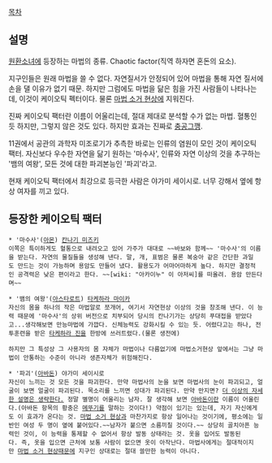 [[목차]]

== 설명 ==
[[원환소녀]]에 등장하는 마법의 종류. Chaotic factor(직역 하자면 혼돈의 요소).
 
지구인들은 원래 마법을 쓸 수 없다. 자연질서가 안정되어 있어 마법을 통해 자연 질서에 손을 댈 이유가 없기 때문. 하지만 그럼에도 마법을 닮은 힘을 가진 사람들이 나타나는데, 이것이 케이오틱 펙터이다. 물론 [[마법 소거 현상]]에 지워진다.

진짜 케이오틱 팩터란 이름이 어울리는데, 절대 제대로 분석할 수가 없는 마법. 혈통인 듯 하지만, 그렇지 않은 것도 있다. 하지만 효과는 진짜로 [[충공그깽]].

11권에서 공관의 과학자 미조로기가 추측한 바로는 인류의 염원이 모인 것이 케이오틱 팩터. 자신보다 우수한 자연을 닮기 원하는 '마수사', 인류와 자연 이상의 것을 추구하는 '뱀의 여왕', 모든 것에 대한 파괴본능인 '파괴'라고.

현재 케이오틱 팩터에서 최강으로 등극한 사람은 야가미 세이시로. 너무 강해서 옆에 항상 여자를 끼고 있다.

== 등장한 케이오틱 팩터 ==

 * '마수사'([[아몬]]) [[칸나기 미즈키]]
 이쪽은 특이하게도 혈통으로 내려오고 있어 가주가 대대로 ~~바보와 함께~~ '마수사'의 이름을 받는다. 자연의 물질들을 생성해 낸다. 말, 개, 표범은 물론 복숭아 같은 간단한 과일도 만드는 것이 가능하며 용암도 만들어 냈다. 활용도가 어마어마하게 높다. 하지만 결정적인 공격력은 낮은 편이라고 한다. ~~[wiki: "아카이누" 이 아저씨]를 떠올려. 용암 만든다며~~

 * '뱀의 여왕'([[아스타로트]]) [[타케하라 마이카]]
 자신의 몸을 하나의 작은 마법알로 쪼개어, 여기서 자연현상 이상의 것을 창조해 낸다. 이 능력 때문에 '마수사'의 상위 버전으로 치부되어 당시의 칸나기가는 상당히 푸대접을 받았다고...생각해보면 만능마법에 가깝다. 신체능력도 강화시킬 수 있는 듯. 어렸다고는 하나, 전투훈련을 받은 [[타케하라 진]]을 한방에 쓰러트렸다.(물론 생전에)

 하지만 그 특성상 그 사용자의 몸 자체가 마법이나 다름없기에 마법소거현상 앞에서는 그냥 마법이 안통하는 수준이 아니라 생존자체가 위험해진다.  

 * '파괴'([[아바돈]]) 야가미 세이시로
 자신이 느끼는 것 모든 것을 파괴한다. 만약 마법사의 눈을 보면 마법사의 눈이 파괴되고, 얼굴이 보면 얼굴이 파괴된다. 목소리를 느끼면 성대가 파괴된다. 만약 만지면? [[더 이상의 자세한 설명은 생략한다.]] 정말 별명이 어울리는 남자. 잘 생각해 보면 [[아바돈]]이란 이름이 어울린다.(아바돈 항목의 황충은 [[메뚜기]]를 말하는 것이다!) 약점이 있기는 있는데, 자기 자신에게도 이 효과가 온다는 것. [[마법 소거 현상]]과 마찬가지로 항상 일어나는 것이기에, 평소에는 일반인 여성 두 명이 옆에 붙어있다.~~남자가 붙으면 소름끼칠 것이다.~~ 상당히 골치아픈 능력인 것이, 이 능력을 통제할 수 없어서 항상 발동 상태라는 것. 옷을 입어도 발동된다. 즉, 옷을 입으면 근처에 보통 사람이 없으면 옷이 아작난다. 마법사에게는 절대적이지만 [[마법 소거 현상]]때문에 지구인 상대로는 절대 쓸만한 능력이 아니다.


